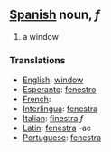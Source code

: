 == [[Spanish]] noun, ''f'' ==
#a window

=== Translations ===
*[[English]]: [[window]]
*[[Esperanto]]: [[fenestro]]
*[[French]]: [[]]
*[[Interlingua]]: [[fenestra]]
*[[Italian]]: [[finestra]] ''f''
*[[Latin]]: [[fenestra]] -ae
*[[Portuguese]]: [[fenestra]]
